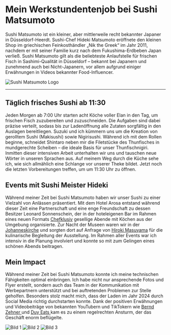 # Mein Werkstundentenjob bei Sushi Matsumoto

Sushi Matsumoto ist ein kleiner, aber mittlerweile recht bekannter Japaner in Düsseldorf-Heerdt. Sushi-Chef Hideki Matsumoto eröffnete den kleinen Shop im griechischen Feinkosthändler „Nik the Greek“ im Jahr 2011, nachdem er mit seiner Familie kurz nach dem Fukushima-Erdbeben Japan verließ. Sushi Matsumoto gilt als die beliebteste Anlaufstelle für frischen Fisch in Sashimi-Qualität in Düsseldorf – bekannt bei Japanern und zunehmend auch bei Nicht-Japanern, vor allem aufgrund einiger Erwähnungen in Videos bekannter Food-Influencer.

<div style={{ textAlign: 'center' }}>
  <img 
    src="/images/sushi_matsumot_logo.png" 
    alt="Sushi Matsumoto Logo" 
    style={{ maxWidth: '100%', height: 'auto' }} 
  />
</div>


---

## Täglich frisches Sushi ab 11:30
Jeden Morgen ab 7:00 Uhr starten acht Köche voller Elan in den Tag, um frischen Fisch zuzubereiten und zuzuschneiden. Die Aufgaben sind dabei präzise verteilt, sodass bis zur Ladenöffnung alle Zutaten sorgfältig in den Auslagen bereitliegen. Suzuki und ich kümmern uns um die Kreation von gerolltem Sushi (Makisushi) sowie Nigirisushi. Während ich mit dem Rollen beginne, schneidet Shintaro neben mir die Filetstücke des Thunfisches in mundgerechte Scheiben – die ideale Basis für unser Thunfischnigiri. Inmitten dieser intensiven Arbeit unterhalten wir uns und tauschen neue Wörter in unseren Sprachen aus. Auf meinem Weg durch die Küche sehe ich, wie sich allmählich eine Schlange vor unserer Theke bildet. Jetzt noch die letzten Vorbereitungen treffen, um um 11:30 Uhr zu öffnen.

## Events mit Sushi Meister Hideki

Während meiner Zeit bei Sushi Matsumoto haben wir unser Sushi zu einer Vielzahl von Anlässen präsentiert. Mit dem Hotel Arosa entstand während dieser Zeit eine Partnerschaft und eine enge Freundschaft zu dessen Besitzer Leonard Sonnenschein, der in der hoteleigenen Bar im Rahmen eines neuen Formats <a href="https://www.chefklusive.de/" target="_blank">Chefklusiv</a> gesellige Abende mit Köchen aus der Umgebung organisierte. Zur Nacht der Museen waren wir in der <a href="https://www.nacht-der-museen.de/duesseldorf/location/johanneskirche-stadtkirche/" target="_blank">Johanneskirche</a> und sorgten dort auf Anfrage von <a href="https://art.hiroyukimasuyama.com/" target="_blank">Hiroki Masuyama</a> für die kulinarische Begleitung der Ausstellung. Im Rahmen aller Events war ich intensiv in die Planung involviert und konnte so mit zum Gelingen eines schönen Abends beitragen.

## Mein Impact

Während meiner Zeit bei Sushi Matsumoto konnte ich meine technischen Fähigkeiten optimal einbringen. Ich habe nicht nur ansprechende Fotos und Flyer erstellt, sondern auch das Team in der Kommunikation mit Werbepartnern unterstützt und bei auftretenden Problemen zur Stelle geholfen. Besonders stolz macht mich, dass der Laden im Jahr 2024 durch Social Media richtig durchstarten konnte. Dank der positiven Erwähnungen und Videobeiträge von bekannten YouTubern und TikTokern wie <a href="https://www.youtube.com/@BerndZehner" target="_blank"> Bernd Zehner </a> und <a href="https://www.instagram.com/duy.eats/?hl=de" target="_blank"> Duy Eats </a> kam es zu einem regelrechten Ansturm, der das Geschäft enorm beflügelte.
<div style={{ display: 'flex', justifyContent: 'space-between', alignItems: 'center', marginTop: '20px' }}>
  <img src="/images/sushi1.png" alt="Bild 1" style={{ width: '32%', height: 'auto' }} />
  <img src="/images/sushi2.png" alt="Bild 2" style={{ width: '32%', height: 'auto' }} />
  <img src="/images/sushi3.png" alt="Bild 3" style={{ width: '32%', height: 'auto' }} />
</div>




